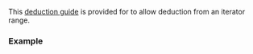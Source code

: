 {{title|deduction guides for {{tt|std::basic_regex}}}}
{{cpp/regex/basic_regex/navbar}}
{{ddcl|header=regex|since=c++17|1=
template&lt; class ForwardIt &gt;
basic_regex( ForwardIt, ForwardIt,
             std::regex_constants::syntax_option_type = std::regex_constants::ECMAScript )
-&gt; basic_regex&lt;typename std::iterator_traits&lt;ForwardIt&gt;::value_type&gt;;
}}

This [[cpp/language/class template argument deduction|deduction guide]] is provided for {{lc|std::basic_regex}} to allow deduction from an iterator range.

===Example===
{{example
|code=
#include &lt;regex&gt;
#include &lt;vector&gt;

int main()
{
    std::vector&lt;char&gt; v = {'a', 'b', 'c'};
    std::basic_regex re(v.begin(), v.end()); // uses explicit deduction guide
}
}}

{{langlinks|de|es|fr|it|ja|pt|ru|zh}}